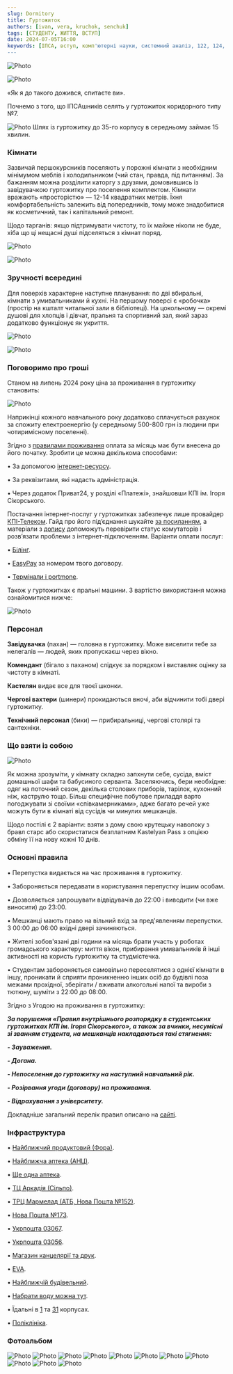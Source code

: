 ```yaml
---
slug: Dormitory
title: Гуртожиток
authors: [ivan, vera, kruchok, senchuk]
tags: [СТУДЕНТУ, ЖИТТЯ, ВСТУП]
date: 2024-07-05T16:00
keywords: [ІПСА, вступ, комп'ютерні науки, системний аналіз, 122, 124, ММСА, СП, ШІ, кафедра, КПІ, гуртожиток, гуртожиток ІПСА, гуртожиток КПІ, життя КПІ]
---
```


![Photo](Group_83.png)

<!--truncate-->
                 
![Photo](first.png)

«Як я до такого дожився, спитаєте ви».

Почнемо з того, що ІПСАшників селять у гуртожиток коридорного типу №7.

![Photo](carta2.jpg)
Шлях із гуртожитку до 35-го корпусу в середньому займає 15 хвилин.

### Кімнати

Зазвичай першокурсників поселяють у порожні кімнати з необхідним мінімумом меблів і холодильником (чий стан, правда, під питанням). За бажанням можна розділити каторгу з друзями,  домовившись із завідувачкою гуртожитку про поселення комплектом. Кімнати вражають «просторістю» — 12-14 квадратних метрів. Їхня комфортабельність залежить від попередників, тому може знадобитися як косметичний, так і капітальний ремонт.

Щодо тарганів: якщо підтримувати чистоту, то їх майже ніколи не буде, хіба що ці нещасні душі підселяться з кімнат поряд.

![Photo](aftercart.png)

![Photo](text4.png)

### Зручності всередині

Для поверхів характерне наступне планування: по дві вбиральні, кімнати з умивальниками й кухні. На першому поверсі є «робочка» (простір на кшталт читальної зали в бібліотеці). На цокольному — окремі душові для хлопців і дівчат, пральня та спортивний зал, який зараз додатково функціонує як укриття.

![Photo](five.jpg)
                            
![Photo](six.png)

### Поговоримо про гроші

Станом на липень 2024 року ціна за проживання в гуртожитку становить:

![Photo](table.png)

Наприкінці кожного навчального року додатково сплачується рахунок за спожиту електроенергію (у середньому 500-800 грн із людини при чотиримісному поселенні).

Згідно з [правилами проживання](https://studmisto.kpi.ua/pravila_vnutr%D1%96shnogo_rozporyadku/) оплата за місяць має бути внесена до його початку. Зробити це можна декількома способами:

• За допомогою [інтернет-ресурсу](https://hostelpay.kpi.ua/).

• За реквізитами, які надасть адміністрація.

• Через додаток Приват24, у розділі «Платежі», знайшовши КПІ ім. Ігоря Сікорського.

Постачання інтернет-послуг у гуртожитках забезпечує лише провайдер [КПІ-Телеком](https://kpi-telekom.kpi.ua/). Гайд про його підʼєднання шукайте [за посиланням](https://telegra.ph/Vse-chto-nuzhno-znat-o-KPItelekom-08-23), а матеріали з [допису](https://t.me/kpicampus/699) допоможуть перевірити статус комутаторів і розв’язати проблеми з інтернет-підключенням. Варіанти оплати послуг:

• [Білінг](https://billing.kpi.ua/).

• [EasyPay](https://easypay.ua/ua) за номером твого договору.

• [Термінали і portmone](https://kpi-telekom.kpi.ua/faq/draft/#TYME).

Також у гуртожитках є пральні машини. З вартістю використання можна ознайомитися нижче:

![Photo](prise8.jpg)

### Персонал

**Завідувачка** (пахан) — головна в гуртожитку. Може виселити тебе за нелегалів — людей, яких пропускаєш через вікно.

**Комендант** (бігало з паханом) слідкує за порядком і виставляє оцінку за чистоту в кімнаті.

**Кастелян** видає все для твоєї шконки.

**Чергові вахтери** (шинери) прокидаються вночі, аби відчинити тобі двері гуртожитку.

**Технічний персонал** (бики) — прибиральниці, чергові столярі та сантехніки.

### Що взяти із собою

![Photo](text9.png)

Як можна зрозуміти, у кімнату складно запхнути себе, сусіда, вміст домашньої шафи та бабусиного серванта. Заселяючись, бери необхідне: одяг на поточний сезон, декілька столових приборів, тарілок, кухонний ніж, каструлю тощо. Більш специфічне побутове приладдя варто погоджувати зі своїми «співкамерниками», адже багато речей уже можуть бути в кімнаті від сусідів чи минулих мешканців.

Щодо постілі є 2 варіанти: взяти з дому свою крутецьку наволоку з бравл старс або скористатися безплатним Kastelyan Pass з опцією обміну її на нову кожні 10 днів.

### Основні правила

• Перепустка видається на час проживання в гуртожитку.

• Забороняється передавати в користування перепустку іншим особам.

• Дозволяється запрошувати відвідувачів до 22:00 і виводити (чи вже виносити) до 23:00.

• Мешканці мають право на вільний вхід за пред'явленням перепустки. З 00:00 до 06:00 вхідні двері зачиняються.

• Жителі зобов'язані дві години на місяць брати участь у роботах громадського характеру: миття вікон, прибирання умивальників й інші активності на користь гуртожитку та студмістечка.

• Студентам забороняється самовільно переселятися з однієї кімнати в іншу, проникати й сприяти проникненню інших осіб до будівлі поза межами прохідної, зберігати / вживати алкогольні напої та вироби з тютюну, шуміти з 22:00 до 08:00.

Згідно з Угодою на проживання в гуртожитку:

**_За порушення «Правил внутрішнього розпорядку в студентських гуртожитках КПІ ім. Ігоря Сікорського», а також за вчинки, несумісні зі званням студента, на мешканців накладаються такі стягнення:_**

**_- Зауваження._**

**_- Догана._**

**_- Непоселення до гуртожитку на наступний навчальний рік._**

**_- Розірвання угоди (договору) на проживання._**

**_- Відрахування з університету._**

Докладніше загальний перелік правил описано на [сайті](https://studmisto.kpi.ua/pravila_vnutr%D1%96shnogo_rozporyadku/).

### Інфраструктура

• [Найближчий продуктовий (Фора)](https://goo.gl/maps/Bm2bbmADFs9bRS6cA).

• [Найближча аптека (АНЦ)](https://goo.gl/maps/mj1LLgCaj5iwzoXb6).

• [Ще одна аптека](https://goo.gl/maps/rjXHnF4nAu4tYhRi8).

• [ТЦ Аркадія (Сільпо)](https://goo.gl/maps/5WN3jZ49smALHmZS9).

• [ТРЦ Мармелад (АТБ, Нова Пошта №152)](https://goo.gl/maps/MdRYhJQhEZMZGPCb9).

• [Нова Пошта №173](https://goo.gl/maps/NcCBCEkVfbnQfRk57).

• [Укрпошта 03067](https://goo.gl/maps/T5bNESoT9eEMJhqEA).

• [Укрпошта 03056](https://goo.gl/maps/aokJ6HnX7SgfrZvi8).

• [Магазин канцелярії та друк](https://goo.gl/maps/B7BYFi7D1X7fqewu6).

• [EVA](https://goo.gl/maps/UcCzzrHDXzfqoWam7).

• [Найближчій будівельний](https://goo.gl/maps/H7ynbUHP7MFYL5cw5).

• [Набрати воду можна тут](https://t.me/kpicampus/1414).

• Їдальні в [1](https://goo.gl/maps/UAYGMsPoZyTumXNN6) та [31](https://goo.gl/maps/e3wuBCahxAdapmmg9) корпусах.

• [Поліклініка](https://goo.gl/maps/3txUSE3wuNo8zGqN6).

### Фотоальбом

![Photo](photo1.jpeg)
![Photo](photo2.jpg)
![Photo](photo3.jpg)
![Photo](photo5.jpg)
![Photo](photo6.png)
![Photo](photo7.png)
![Photo](photo8.jpg)
![Photo](photo9.jpg)
![Photo](photo10.jpg)
![Photo](photo11.jpg)
![Photo](photo12.jpg)
